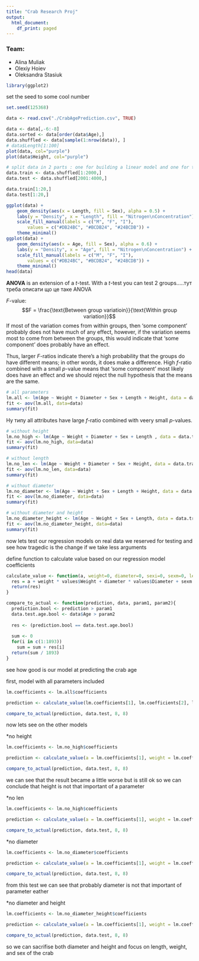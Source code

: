 ```yaml
---
title: "Crab Research Proj"
output:
  html_document:
    df_print: paged
---
```


### Team:
- Alina Muliak
- Olexiy Hoiev
- Oleksandra Stasiuk


```r
library(ggplot2)
```
set the seed to some cool number
```r
set.seed(125368)
```


```r
data <- read.csv("./CrabAgePrediction.csv", TRUE)

data <- data[,-6:-8]
data.sorted <- data[order(data$Age),]
data.shuffled <- data[sample(1:nrow(data)), ]
# data$Length[1:100]
plot(data, col="purple")
plot(data$Height, col="purple")
```

```r
# split data in 2 parts : one for building a linear model and one for testing
data.train <- data.shuffled[1:2000,]
data.test <- data.shuffled[2001:4000,]

data.train[1:20,]
data.test[1:20,]
```

```r
ggplot(data) +
    geom_density(aes(x = Length, fill = Sex), alpha = 0.5) +
    labs(y = "Density", x = "Length", fill = "Nitrogen\nConcentration") +
    scale_fill_manual(labels = c("M", "F", "I"),
        values = c("#DB24BC", "#BCDB24", "#24BCDB")) +
    theme_minimal()
ggplot(data) +
    geom_density(aes(x = Age, fill = Sex), alpha = 0.6) +
    labs(y = "Density", x = "Age", fill = "Nitrogen\nConcentration") +
    scale_fill_manual(labels = c("M", "F", "I"),
        values = c("#DB24BC", "#BCDB24", "#24BCDB")) +
    theme_minimal()
head(data)
```




**ANOVA** is an extension of a $t$-test. With a $t$-test you can test 2 groups.....тут треба описати що це таке ANOVA

$F$-value:
$$F = \frac{\text{Between group variatioin}}{\text{Within group variation}}$$
If most of the variation comes from within groups, then 'some component' probably does not have much of any effect, however, if the variation seems most to come from between the groups, this would indicate that 'some component' does probably have an effect.

Thus, larger $F$-ratios indicate there's a high probability that the groups do have different means; in other words, it does make a difference.
High $f$-ratio combined with a small $p$-value means that 'some component' most likely does have an effect and we should reject the null hypothesis that the means are the same.

```r
# all parameters
lm.all <- lm(Age ~ Weight + Diameter + Sex + Length + Height, data = data.train)
fit <- aov(lm.all, data=data)
summary(fit)
```
Ну типу all attributes have large $f$-ratio combined with veery small $p$-values.

```r
# without height
lm.no_high <- lm(Age ~ Weight + Diameter + Sex + Length , data = data.train)
fit <- aov(lm.no_high, data=data)
summary(fit)
```

```r
# without length
lm.no_len <- lm(Age ~ Weight + Diameter + Sex + Height, data = data.train)
fit <- aov(lm.no_len, data=data)
summary(fit)
```

```r
# without diameter
lm.no_diameter <- lm(Age ~ Weight + Sex + Length + Height, data = data.train)
fit <- aov(lm.no_diameter, data=data)
summary(fit)
```

```r
# without diameter and height
lm.no_diameter_height <- lm(Age ~ Weight + Sex + Length, data = data.train)
fit <- aov(lm.no_diameter_height, data=data)
summary(fit)
```

now lets test our regression models on real data we reserved for testing and see how tragedic is the change if we take less arguments


define function to calculate value based on our regression model coefficients
```r
calculate_value <- function(a, weight=0, diameter=0, sexi=0, sexm=0, length=0, height=0, values){
  res = a + weight * values$Weight + diameter * values$Diameter + sexm * (values$Sex == "M")*1 + sexi * (values$Sex == "I")*1 + length * values$Length + height*values$Height 
  return(res)
}
```

```r
compare_to_actual <- function(prediction, data, param1, param2){
  prediction.bool <- prediction > param1
  data.test.age.bool <- data$Age > param2
  
  res <- (prediction.bool == data.test.age.bool)
  
  sum <- 0
  for(i in c(1:1893))
    sum = sum + res[i]
  return(sum / 1893)
}
```

see how good is our model at predicting the crab age

first, model with all parameters included
```r
lm.coefficients <- lm.all$coefficients

prediction <- calculate_value(lm.coefficients[1], lm.coefficients[2], lm.coefficients[3], lm.coefficients[4], lm.coefficients[5], lm.coefficients[6], lm.coefficients[7], values = data.test)

compare_to_actual(prediction, data.test, 8, 8)
```
now lets see on the other models

*no height
```r
lm.coefficients <- lm.no_high$coefficients

prediction <- calculate_value(a = lm.coefficients[1], weight = lm.coefficients[2], diameter = lm.coefficients[3], sexi = lm.coefficients[4], sexm = lm.coefficients[5], length = lm.coefficients[6], values = data.test)

compare_to_actual(prediction, data.test, 8, 8)
```
we can see that the result became a little worse but is still ok
so we can conclude that height is not that important of a parameter

*no len
```r
lm.coefficients <- lm.no_high$coefficients

prediction <- calculate_value(a = lm.coefficients[1], weight = lm.coefficients[2], diameter = lm.coefficients[3], sexi = lm.coefficients[4], sexm = lm.coefficients[5], height = lm.coefficients[6], values = data.test)

compare_to_actual(prediction, data.test, 8, 8)
```

*no diameter
```r
lm.coefficients <- lm.no_diameter$coefficients

prediction <- calculate_value(a = lm.coefficients[1], weight = lm.coefficients[2], sexi = lm.coefficients[3], sexm = lm.coefficients[4], length = lm.coefficients[5], height = lm.coefficients[6], values = data.test)

compare_to_actual(prediction, data.test, 8, 8)
```
from this test we can see that probably diameter is not that important of parameter eather

*no diameter and height
```r
lm.coefficients <- lm.no_diameter_height$coefficients

prediction <- calculate_value(a = lm.coefficients[1], weight = lm.coefficients[2], sexi = lm.coefficients[3], sexm = lm.coefficients[4], length = lm.coefficients[5], values = data.test)

compare_to_actual(prediction, data.test, 8, 8)
```

so we can sacrifise both diameter and height and focus on length, weight, and sex of the crab